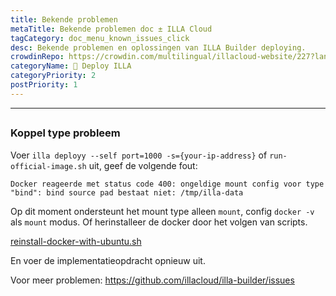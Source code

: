 ```yaml
---
title: Bekende problemen
metaTitle: Bekende problemen doc ± ILLA Cloud
tagCategory: doc_menu_known_issues_click
desc: Bekende problemen en oplossingen van ILLA Builder deploying.
crowdinRepo: https://crowdin.com/multilingual/illacloud-website/227?languages=en&filter=basic&value=0
categoryName: 👷 Deploy ILLA
categoryPriority: 2
postPriority: 1
---
```


* * *

## <h2 hidden>Bekende problemen</h2>

### Koppel type probleem

Voer `illa deployy --self port=1000 -s={your-ip-address}` of `run-official-image.sh` uit, geef de volgende fout:

`Docker reageerde met status code 400: ongeldige mount config voor type "bind": bind source pad bestaat niet: /tmp/illa-data`

Op dit moment ondersteunt het mount type alleen `mount`, config `docker -v` als `mount` modus. Of herinstalleer de docker door het volgen van scripts.

[reinstall-docker-with-ubuntu.sh](https://github.com/illacloud/deploy-illa-manually/blob/main/utils/reinstall-docker-with-ubuntu.sh)

En voer de implementatieopdracht opnieuw uit.

Voor meer problemen: https://github.com/illacloud/illa-builder/issues
